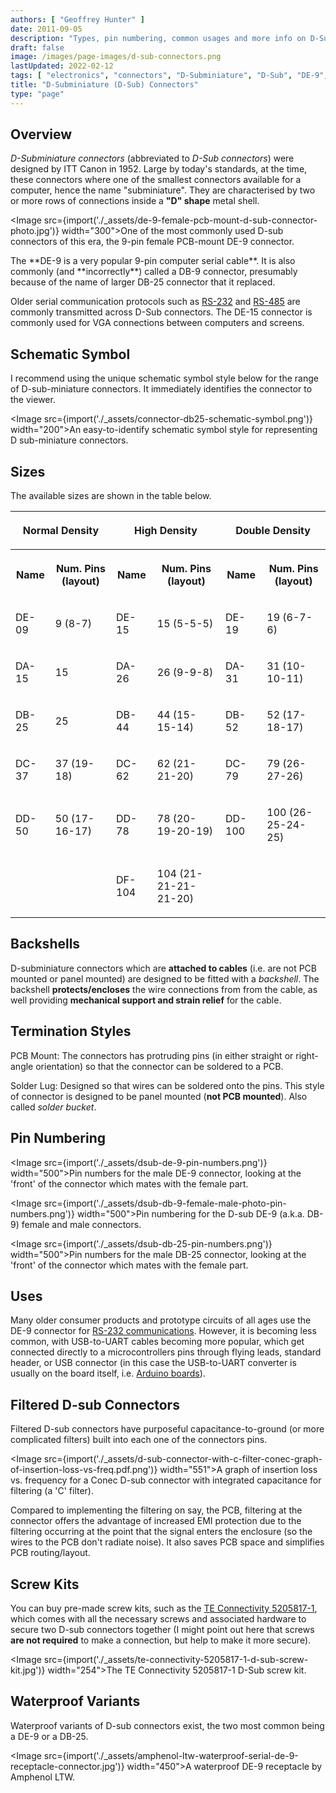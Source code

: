 ```yaml
---
authors: [ "Geoffrey Hunter" ]
date: 2011-09-05
description: "Types, pin numbering, common usages and more info on D-Subminiature (D-Sub) connectors."
draft: false
image: /images/page-images/d-sub-connectors.png
lastUpdated: 2022-02-12
tags: [ "electronics", "connectors", "D-Subminiature", "D-Sub", "DE-9", "DB-9", "DB-25", "ITT Canon", "backshells", "screw kits" ]
title: "D-Subminiature (D-Sub) Connectors"
type: "page"
---
```



## Overview

_D-Subminiature connectors_ (abbreviated to _D-Sub connectors_) were designed by ITT Canon in 1952. Large by today's standards, at the time, these connectors where one of the smallest connectors available for a computer, hence the name "subminiature". They are characterised by two or more rows of connections inside a **"D" shape** metal shell.

<Image src={import('./_assets/de-9-female-pcb-mount-d-sub-connector-photo.jpg')} width="300">One of the most commonly used D-sub connectors of this era, the 9-pin female PCB-mount DE-9 connector.</Image> 

<Aside type="tip">
The **DE-9 is a very popular 9-pin computer serial cable**. It is also commonly (and **incorrectly**) called a DB-9 connector, presumably because of the name of larger DB-25 connector that it replaced.
</Aside>

Older serial communication protocols such as [RS-232](/electronics/communication-protocols/rs-232-protocol/) and [RS-485](/electronics/communication-protocols/rs-485-protocol/) are commonly transmitted across D-Sub connectors. The DE-15 connector is commonly used for VGA connections between computers and screens.

## Schematic Symbol

I recommend using the unique schematic symbol style below for the range of D-sub-miniature connectors. It immediately identifies the connector to the viewer.

<Image src={import('./_assets/connector-db25-schematic-symbol.png')} width="200">An easy-to-identify schematic symbol style for representing D sub-miniature connectors.</Image>

## Sizes

The available sizes are shown in the table below.

<table>
<tbody>
<tr>
<th colspan="2"><p>Normal Density</p></th>
<th colspan="2"><p>High Density</p></th>
<th colspan="2"><p>Double Density</p></th>
</tr>
<tr>
<th><p>Name</p></th>
<th><p>Num. Pins (layout)</p></th>
<th><p>Name</p></th>
<th><p>Num. Pins (layout)</p></th>
<th><p>Name</p></th>
<th><p>Num. Pins (layout)</p></th>
</tr>
<tr>
<td><p>DE-09</p></td>
<td><p>9 (8-7)</p></td>
<td><p>DE-15</p></td>
<td><p>15 (5-5-5)</p></td>
<td><p>DE-19</p></td>
<td><p>19 (6-7-6)</p></td>
</tr>
<tr>
<td><p>DA-15</p></td>
<td><p>15</p></td>
<td><p>DA-26</p></td>
<td><p>26 (9-9-8)</p></td>
<td><p>DA-31</p></td>
<td><p>31 (10-10-11)</p></td>
</tr>
<tr>
<td><p>DB-25</p></td>
<td><p>25</p></td>
<td><p>DB-44</p></td>
<td><p>44 (15-15-14)</p></td>
<td><p>DB-52</p></td>
<td><p>52 (17-18-17)</p></td>
</tr>
<tr>
<td><p>DC-37</p></td>
<td><p>37 (19-18)</p></td>
<td><p>DC-62</p></td>
<td><p>62 (21-21-20)</p></td>
<td><p>DC-79</p></td>
<td><p>79 (26-27-26)</p></td>
</tr>
<tr>
<td><p>DD-50</p></td>
<td><p>50 (17-16-17)</p></td>
<td><p>DD-78</p></td>
<td><p>78 (20-19-20-19)</p></td>
<td><p>DD-100</p></td>
<td><p>100 (26-25-24-25)</p></td>
</tr>
<tr>
<td></td>
<td></td>
<td><p>DF-104</p></td>
<td><p>104 (21-21-21-21-20)</p></td>
<td></td>
<td></td>
</tr>
</tbody>
</table>

## Backshells

D-subminiature connectors which are **attached to cables** (i.e. are not PCB mounted or panel mounted) are designed to be fitted with a _backshell_. The backshell **protects/encloses** the wire connections from from the cable, as well providing **mechanical support and strain relief** for the cable.

## Termination Styles

PCB Mount: The connectors has protruding pins (in either straight or right-angle orientation) so that the connector can be soldered to a PCB.

Solder Lug: Designed so that wires can be soldered onto the pins. This style of connector is designed to be panel mounted (**not PCB mounted**). Also called _solder bucket_.

## Pin Numbering

<Image src={import('./_assets/dsub-de-9-pin-numbers.png')} width="500">Pin numbers for the male DE-9 connector, looking at the 'front' of the connector which mates with the female part.</Image>

<Image src={import('./_assets/dsub-db-9-female-male-photo-pin-numbers.png')} width="500">Pin numbering for the D-sub DE-9 (a.k.a. DB-9) female and male connectors.</Image>

<Image src={import('./_assets/dsub-db-25-pin-numbers.png')} width="500">Pin numbers for the male DB-25 connector, looking at the 'front' of the connector which mates with the female part.</Image>

## Uses

Many older consumer products and prototype circuits of all ages use the DE-9 connector for [RS-232 communications](/electronics/communication-protocols/rs-232-protocol). However, it is becoming less common, with USB-to-UART cables becoming more popular, which get connected directly to a microcontrollers pins through flying leads, standard header, or USB connector (in this case the USB-to-UART converter is usually on the board itself, i.e. [Arduino boards](/programming/microcontrollers/arduino)).

## Filtered D-sub Connectors

Filtered D-sub connectors have purposeful capacitance-to-ground (or more complicated filters) built into each one of the connectors pins.

<Image src={import('./_assets/d-sub-connector-with-c-filter-conec-graph-of-insertion-loss-vs-freq.pdf.png')} width="551">A graph of insertion loss vs. frequency for a Conec D-sub connector with integrated capacitance for filtering (a 'C' filter).</Image>

Compared to implementing the filtering on say, the PCB, filtering at the connector offers the advantage of increased EMI protection due to the filtering occurring at the point that the signal enters the enclosure (so the wires to the PCB don't radiate noise). It also saves PCB space and simplifies PCB routing/layout.

## Screw Kits

You can buy pre-made screw kits, such as the [TE Connectivity 5205817-1](http://www.digikey.co.nz/product-search/en?vendor=0&keywords=5205817-1&stock=1), which comes with all the necessary screws and associated hardware to secure two D-sub connectors together (I might point out here that screws **are not required** to make a connection, but help to make it more secure).

<Image src={import('./_assets/te-connectivity-5205817-1-d-sub-screw-kit.jpg')} width="254">The TE Connectivity 5205817-1 D-Sub screw kit.</Image>

## Waterproof Variants

Waterproof variants of D-sub connectors exist, the two most common being a DE-9 or a DB-25.

<Image src={import('./_assets/amphenol-ltw-waterproof-serial-de-9-receptacle-connector.jpg')} width="450">A waterproof DE-9 receptacle by Amphenol LTW.</Image>
